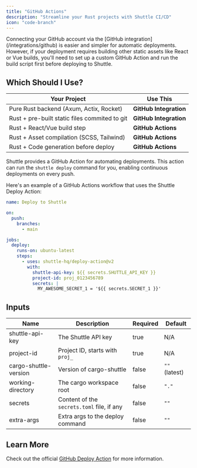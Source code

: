 ```yaml
---
title: "GitHub Actions"
description: "Streamline your Rust projects with Shuttle CI/CD"
icon: "code-branch"
---
```


<Callout>
  Connecting your GitHub account via the [GitHub
  integration](/integrations/github) is easier and simpler for automatic
  deployments. However, if your deployment requires building other static assets
  like React or Vue builds, you'll need to set up a custom GitHub Action and run
  the build script first before deploying to Shuttle.
</Callout>

## Which Should I Use?

| Your Project                                  | Use This               |
| --------------------------------------------- | ---------------------- |
| Pure Rust backend (Axum, Actix, Rocket)       | **GitHub Integration** |
| Rust + pre-built static files commited to git | **GitHub Integration** |
| Rust + React/Vue build step                   | **GitHub Actions**     |
| Rust + Asset compilation (SCSS, Tailwind)     | **GitHub Actions**     |
| Rust + Code generation before deploy          | **GitHub Actions**     |

Shuttle provides a GitHub Action for automating deployments. This action can run the `shuttle deploy` command for you, enabling continuous deployments on every push.

Here's an example of a GitHub Actions workflow that uses the Shuttle Deploy Action:

```yaml
name: Deploy to Shuttle

on:
  push:
    branches:
      - main

jobs:
  deploy:
    runs-on: ubuntu-latest
    steps:
      - uses: shuttle-hq/deploy-action@v2
        with:
          shuttle-api-key: ${{ secrets.SHUTTLE_API_KEY }}
          project-id: proj_0123456789
          secrets: |
            MY_AWESOME_SECRET_1 = '${{ secrets.SECRET_1 }}'
```

## Inputs

| Name                  | Description                                | Required | Default       |
| --------------------- | ------------------------------------------ | -------- | ------------- |
| shuttle-api-key       | The Shuttle API key                        | true     | N/A           |
| project-id            | Project ID, starts with `proj_`            | true     | N/A           |
| cargo-shuttle-version | Version of cargo-shuttle                   | false    | `""` (latest) |
| working-directory     | The cargo workspace root                   | false    | `"."`         |
| secrets               | Content of the `secrets.toml` file, if any | false    | `""`          |
| extra-args            | Extra args to the deploy command           | false    | `""`          |

## Learn More

Check out the official [GitHub Deploy Action](https://github.com/shuttle-hq/deploy-action) for more information.
